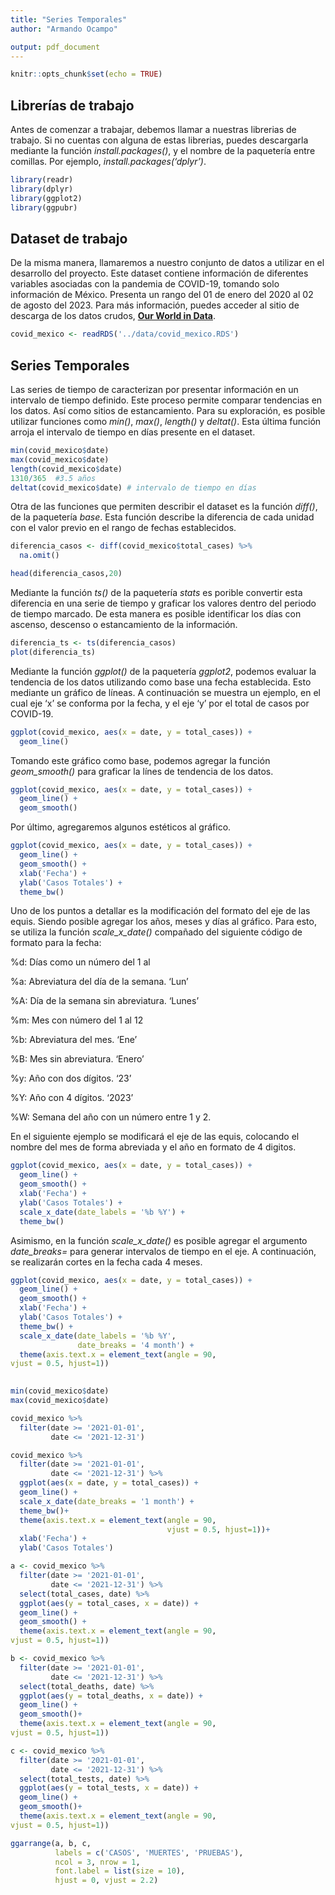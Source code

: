 ```yaml
---
title: "Series Temporales"
author: "Armando Ocampo"

output: pdf_document
---
```


```r
knitr::opts_chunk$set(echo = TRUE)
```

## Librerías de trabajo

Antes de comenzar a trabajar, debemos llamar a nuestras librerias de trabajo. Si no cuentas con alguna de estas librerias, puedes descargarla mediante la función *install.packages()*, y el nombre de la paquetería entre comillas. Por ejemplo, *install.packages('dplyr')*.

```r
library(readr)
library(dplyr)
library(ggplot2)
library(ggpubr)
```

## Dataset de trabajo

De la misma manera, llamaremos a nuestro conjunto de datos a utilizar en el desarrollo del proyecto. Este dataset contiene información de diferentes variables asociadas con la pandemia de COVID-19, tomando solo información de México. Presenta un rango del 01 de enero del 2020 al 02 de agosto del 2023. Para más información, puedes acceder al sitio de descarga de los datos crudos, [**Our World in Data**](https://ourworldindata.org/covid-vaccinations).

```r
covid_mexico <- readRDS('../data/covid_mexico.RDS')
```

## Series Temporales

Las series de tiempo de caracterizan por presentar información en un intervalo de tiempo definido. Este proceso permite comparar tendencias en los datos. Así como sitios de estancamiento. Para su exploración, es posible utilizar funciones como *min()*, *max()*, *length()* y *deltat()*. Esta última función arroja el intervalo de tiempo en días presente en el dataset.

```r
min(covid_mexico$date)
max(covid_mexico$date)
length(covid_mexico$date)
1310/365  #3.5 años
deltat(covid_mexico$date) # intervalo de tiempo en días
```

Otra de las funciones que permiten describir el dataset es la función *diff()*, de la paquetería *base*. Esta función describe la diferencia de cada unidad con el valor previo en el rango de fechas establecidos.

```r
diferencia_casos <- diff(covid_mexico$total_cases) %>%
  na.omit()

head(diferencia_casos,20)
```

Mediante la función *ts()* de la paquetería *stats* es porible convertir esta diferencia en una serie de tiempo y graficar los valores dentro del periodo de tiempo marcado. De esta manera es posible identificar los días con ascenso, descenso o estancamiento de la información.

```r
diferencia_ts <- ts(diferencia_casos)
plot(diferencia_ts)
```

Mediante la función *ggplot()* de la paquetería *ggplot2*, podemos evaluar la tendencia de los datos utilizando como base una fecha establecida. Esto mediante un gráfico de líneas. A continuación se muestra un ejemplo, en el cual eje 'x' se conforma por la fecha, y el eje 'y' por el total de casos por COVID-19.

```r
ggplot(covid_mexico, aes(x = date, y = total_cases)) +
  geom_line()
```

Tomando este gráfico como base, podemos agregar la función *geom_smooth()* para graficar la línes de tendencia de los datos.

```r
ggplot(covid_mexico, aes(x = date, y = total_cases)) +
  geom_line() +
  geom_smooth()
```

Por último, agregaremos algunos estéticos al gráfico.

```r
ggplot(covid_mexico, aes(x = date, y = total_cases)) +
  geom_line() +
  geom_smooth() +
  xlab('Fecha') +
  ylab('Casos Totales') +
  theme_bw()
```

Uno de los puntos a detallar es la modificación del formato del eje de las equis. Siendo posible agregar los años, meses y días al gráfico. Para esto, se utiliza la función *scale_x_date()* compañado del siguiente código de formato para la fecha:



%d: Días como un número del 1 al 

%a: Abreviatura del día de la semana. 'Lun'

%A: Día de la semana sin abreviatura. 'Lunes'

%m: Mes con número del 1 al 12

%b: Abreviatura del mes. 'Ene'

%B: Mes sin abreviatura. 'Enero'

%y: Año con dos dígitos. '23'

%Y: Año con 4 dígitos. '2023'

%W: Semana del año con un número entre 1 y 2.


En el siguiente ejemplo se modificará el eje de las equis, colocando el nombre del mes de forma abreviada y el año en formato de 4 digitos.


```r
ggplot(covid_mexico, aes(x = date, y = total_cases)) +
  geom_line() +
  geom_smooth() +
  xlab('Fecha') +
  ylab('Casos Totales') +
  scale_x_date(date_labels = '%b %Y') +
  theme_bw()
```

Asimismo, en la función *scale_x_date()* es posible agregar el argumento *date_breaks=* para generar intervalos de tiempo en el eje. A continuación, se realizarán cortes en la fecha cada 4 meses.

```r
ggplot(covid_mexico, aes(x = date, y = total_cases)) +
  geom_line() +
  geom_smooth() +
  xlab('Fecha') +
  ylab('Casos Totales') +
  theme_bw() +
  scale_x_date(date_labels = '%b %Y',
               date_breaks = '4 month') +
  theme(axis.text.x = element_text(angle = 90,
vjust = 0.5, hjust=1))
  
```




```r
min(covid_mexico$date)
max(covid_mexico$date)
```


```r
covid_mexico %>%
  filter(date >= '2021-01-01',
         date <= '2021-12-31')
```

```r
covid_mexico %>%
  filter(date >= '2021-01-01',
         date <= '2021-12-31') %>%
  ggplot(aes(x = date, y = total_cases)) +
  geom_line() +
  scale_x_date(date_breaks = '1 month') +
  theme_bw()+
  theme(axis.text.x = element_text(angle = 90,
                                   vjust = 0.5, hjust=1))+
  xlab('Fecha') +
  ylab('Casos Totales')
```



```r
a <- covid_mexico %>%
  filter(date >= '2021-01-01',
         date <= '2021-12-31') %>%
  select(total_cases, date) %>%
  ggplot(aes(y = total_cases, x = date)) +
  geom_line() +
  geom_smooth() +
  theme(axis.text.x = element_text(angle = 90,
vjust = 0.5, hjust=1))

b <- covid_mexico %>%
  filter(date >= '2021-01-01',
         date <= '2021-12-31') %>%
  select(total_deaths, date) %>%
  ggplot(aes(y = total_deaths, x = date)) +
  geom_line() +
  geom_smooth()+
  theme(axis.text.x = element_text(angle = 90,
vjust = 0.5, hjust=1))

c <- covid_mexico %>%
  filter(date >= '2021-01-01',
         date <= '2021-12-31') %>%
  select(total_tests, date) %>%
  ggplot(aes(y = total_tests, x = date)) +
  geom_line() +
  geom_smooth()+
  theme(axis.text.x = element_text(angle = 90,
vjust = 0.5, hjust=1))
```


```r
ggarrange(a, b, c,
          labels = c('CASOS', 'MUERTES', 'PRUEBAS'),
          ncol = 3, nrow = 1,
          font.label = list(size = 10),
          hjust = 0, vjust = 2.2)
```

















